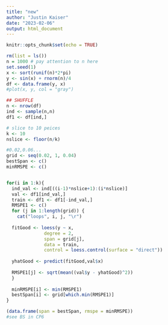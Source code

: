 ```yaml
---
title: "new"
author: "Justin Kaiser"
date: "2023-02-06"
output: html_document
---
```


```r
knitr::opts_chunk$set(echo = TRUE)
```

```r
rm(list = ls())
n = 1000 # pay attention to n here
set.seed(1)
x <- sort(runif(n)*2*pi)
y <- sin(x) + rnorm(n)/4
df <- data.frame(y, x)
#plot(x, y, col = "gray")

## SHUFFLE
n <- nrow(df)
ind <- sample(n,n)
df1 <- df[ind,]

# slice to 10 peices
k <- 10
nslice <- floor(n/k)

#0.02,0.06...
grid <- seq(0.02, 1, 0.04)
bestSpan <- c()
minRMSPE <- c()


for(i in 1:k){
  ind_val <- ind[((i-1)*nslice+1):(i*nslice)]
  val <- df1[ind_val,]
  train <- df1 <- df1[-ind_val,]
  RMSPE1 <- c()
  for (j in 1:length(grid)) {
    cat("loops", i, j, "\r")
    
  fitGood <- loess(y ~ x, 
              degree = 2, 
              span = grid[j], 
              data = train, 
              control = loess.control(surface = "direct"))
  
  yhatGood <- predict(fitGood,val$x)
  
  RMSPE1[j] <- sqrt(mean((val$y - yhatGood)^2))
  }
  
  minRMSPE[i] <- min(RMSPE1)
  bestSpan[i] <- grid[which.min(RMSPE1)]
}

(data.frame(span = bestSpan, rmspe = minRMSPE))
#see BS in CP6



```